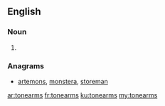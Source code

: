 ==English==

===Noun===
{{head|en|plural}}

# {{plural of|tonearm|lang=en}}

===Anagrams===
* [[artemons#English|artemons]], [[monstera#English|monstera]], [[storeman#English|storeman]]

[[ar:tonearms]]
[[fr:tonearms]]
[[ku:tonearms]]
[[my:tonearms]]